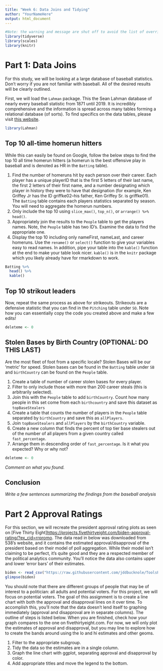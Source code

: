 ```yaml
---
title: "Week 6: Data Joins and Tidying"
author: "YourNameHere"
output: html_document
---
```


```r
#Note: the warning and message are shut off to avoid the list of overrides.  It won't be an issue but it cleans up the output!
library(tidyverse)
library(scales)
library(knitr)
```

# Part 1: Data Joins

For this study, we will be looking at a large database of baseball statistics.  Don't worry if you are not familiar with baseball.  All of the desired results will be clearly outlined.

First, we will load the `Lahman` package.  This the Sean Lahman database of nearly every baseball statistic from 1871 until 2019.  It is incredibly comprehensive and the information is spread across many tables forming a relational database (of sorts). To find specifics on the data tables, please visit [this website]('https://www.rdocumentation.org/packages/Lahman/versions/8.0-0').

```r
library(Lahman)
```

## Top 10 all-time homerun hitters

While this can easily be found on Google, follow the below steps to find the top 10 all time homerun hitters (a homerun is the best offensive play in baseball and is denoted as HR in the `Batting` table).

1. Find the number of homeruns hit by each person over their career.  Each player has a unique playerID that is the first 5 letters of their last name, the first 2 letters of their first name, and a number designating which player in history they were to have that designation (for example, Ken Griffey Jr has the ID griffke02--his father, Ken Griffey Sr. is griffke01).  The `Batting` table contains each players statistics separated by season.  You will need to aggregate the homerun numbers.
2. Only include the top 10 using `slice_max()`, `top_n()`, or `arrange() %>% head()`.
3. Appropriately join the results to the `People` table to get the players names. Note, the `People` table has two ID's.  Examine the data to find the appropriate one.
4. Display the top 10 including only nameFirst, nameLast, and career homeruns. Use the `rename()` or `select()` function to give your variables easy to read names.  In addition, pipe your table into the `kable()` function at the end to make your table look nicer. `kable()` is in the `knitr` package which you likely already have for rmarkdown to work. 

```r
Batting %>%
  head() %>%
  kable()
```

## Top 10 strikout leaders

Now, repeat the same process as above for strikeouts.  Strikeouts are a defensive statistic that you can find in the `Pitching` table under `SO`.  Note how you can essentially copy the code you created above and make a few edits!

```r
deleteme <- 0
```

## Stolen Bases by Birth Country (OPTIONAL: DO THIS LAST)

Are the most fleet of foot from a specific locale? Stolen Bases will be our 'metric' for speed.  Stolen bases can be found in the `Batting` table under `SB` and `birthCountry` can be found on the `People` table.

1. Create a table of number of career stolen bases for every player.
2. Filter to only include those with more than 200 career steals (this is arbitrarily selected).
3. Join this with the `People` table to add `birthCountry`.  Count how many people in this set come from each `birthcountry` and save this dataset as `topBaseStealers`
4. Create a table that counts the number of players in the `People` table separated by `birthCountry` and save this as `allPlayers`.
5. Join `topBaseStealers` and `allPlayers` by the `birthCountry` variable.
6. Create a new column that finds the percent of top tier base stealers out of the number of all players from a given country called `fast_percentage`.
7. Arrange them in descending order of `fast_percentage`.  Is it what you expected? Why or why not?

```r
deleteme <- 0
```

*Comment on what you found.*

## Conclusion

*Write a few sentences summarizing the findings from the baseball analysis*


# Part 2 Approval Ratings

For this section, we will recreate the president approval rating plots as seen on [Five Thirty Eight]<https://projects.fivethirtyeight.com/biden-approval-rating/?ex_cid=rrpromo>.  The data read in below was downloaded from 538's website, and it contains the estimated approval/disapproval of the president based on their model of poll aggregation.  While their model isn't claiming to be perfect, it's quite good and they are a respected member of the political analytics community.  You'll notice the data also contains upper and lower 'error bars' of their estimates.

```r
biden <- read_csv("https://raw.githubusercontent.com/jddbucknole/ToolsProjects/main/biden_approval.csv")
glimpse(biden)
```

You should note that there are different groups of people that may be of interest to a politician: all adults and potential voters.  For this project, we will focus on potential voters.  The goal of this assignment is to create a line chart with both the approval and disapproval lines on it over time.  To accomplish this, you'll note that the data doesn't lend itself to graphing immediately (approval and disapproval are in separate columns).  The outline of steps is listed below.  When you are finished, check how your graph compares to the one on fivethirtyeight.com.  For now, we will only plot the estimates of approval and disapproval, but you may line to explore how to create the bands around using the lo and hi estimates and other geoms.

1. Filter to the appropriate subgroup.
2. Tidy the data so the estimates are in a single column.
3. Graph the line chart with ggplot, separating approval and disapproval by color.
4. Add appropriate titles and move the legend to the bottom.


```r
```

